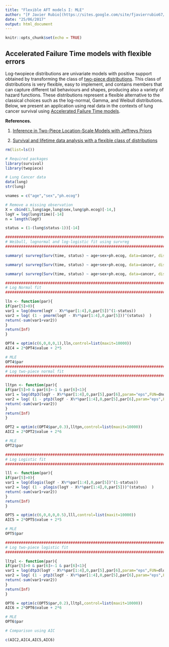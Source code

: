 ```yaml
---
title: "Flexible AFT models I: MLE"
author: "[F Javier Rubio](https://sites.google.com/site/fjavierrubio67/)"
date: "25/06/2017"
output: html_document
---
```


```r
knitr::opts_chunk$set(echo = TRUE)
```

## Accelerated Failure Time models with flexible errors

Log-twopiece distributions are univariate models with positive support obtained by transforming the class of [two-piece distributions](https://rpubs.com/FJRubio/twopiece). This class of distributions is very flexible, easy to implement, and contains members that can capture different tail behaviours and shapes, producing also a variety of hazard functions. These distributions represent a flexible alternative to the classical choices such as the log-normal, Gamma, and Weibull distributions. Below, we present an application using real data in the contexts of lung cancer survival using [Accelerated Failure Time models](https://en.wikipedia.org/wiki/Accelerated_failure_time_model).

**References.**

1. [Inference in Two-Piece Location-Scale Models with Jeffreys Priors](http://projecteuclid.org/euclid.ba/1393251764)

2. [Survival and lifetime data analysis with a flexible class of distributions](http://dx.doi.org/10.1080/02664763.2015.1120710)

```r
rm(list=ls())

# Required packages
library(survival)
library(twopiece)

# Lung Cancer data
data(lung)
str(lung)

vnames = c("age","sex","ph.ecog")

# Remove a missing observation
X = cbind(1,lung$age,lung$sex,lung$ph.ecog)[-14,]
logY = log(lung$time)[-14]
n = length(logY)

status = (1-(lung$status-1))[-14]

#######################################################################################################################################
# Weibull, lognormal and log-logistic fit using survreg
#######################################################################################################################################

summary( survreg(Surv(time, status) ~ age+sex+ph.ecog, data=cancer, dist="weibull") )

summary( survreg(Surv(time, status) ~ age+sex+ph.ecog, data=cancer, dist="lognormal") )

summary( survreg(Surv(time, status) ~ age+sex+ph.ecog, data=cancer, dist="loglogistic") )

#######################################################################################################################################
# Log Normal fit
#######################################################################################################################################

lln <- function(par){
if(par[5]>0){
var1 = log(dnorm(logY - X%*%par[1:4],0,par[5])^(1-status))
var2 = log( (1 - pnorm(logY - X%*%par[1:4],0,par[5]))^(status)  )
return(-sum(var1+var2))
}
return(Inf)
} 

OPT4 = optim(c(6,0,0,0,1),lln,control=list(maxit=10000))
AIC4 = 2*OPT4$value + 2*5

# MLE
OPT4$par
#######################################################################################################################################
# Log two-piece normal fit
#######################################################################################################################################

lltpn <- function(par){
if(par[5]>0 & par[6]>-1 & par[6]<1){
var1 = log(dtp3(logY - X%*%par[1:4],0,par[5],par[6],param="eps",FUN=dnorm)^(1-status) )
var2 = log( (1 - ptp3(logY - X%*%par[1:4],0,par[5],par[6],param="eps",FUN=pnorm,log.p=F) )^(status) )
return(-sum(var1+var2))
}
return(Inf)
} 

OPT2 = optim(c(OPT4$par,0.3),lltpn,control=list(maxit=10000))
AIC2 = 2*OPT2$value + 2*6

# MLE
OPT2$par

#######################################################################################################################################
# Log Logistic fit
#######################################################################################################################################

lll <- function(par){
if(par[5]>0){
var1 = log(dlogis(logY - X%*%par[1:4],0,par[5])^(1-status))
var2 = log( (1 - plogis(logY - X%*%par[1:4],0,par[5]))^(status)  )
return(-sum(var1+var2))
}
return(Inf)
} 

OPT5 = optim(c(6,0,0,0,0.5),lll,control=list(maxit=10000))
AIC5 = 2*OPT5$value + 2*5

# MLE
OPT5$par

#######################################################################################################################################
# Log two-piece logistic fit 
#######################################################################################################################################

lltpl <- function(par){
if(par[5]>0 & par[6]>-1 & par[6]<1){
var1 = log(dtp3(logY - X%*%par[1:4],0,par[5],par[6],param="eps",FUN=dlogis)^(1-status)) 
var2 = log( (1 - ptp3(logY - X%*%par[1:4],0,par[5],par[6],param="eps",FUN=plogis,log.p=F))^(status)  )
return(-sum(var1+var2))
}
return(Inf)
} 

OPT6 = optim(c(OPT5$par,0.2),lltpl,control=list(maxit=10000))
AIC6 = 2*OPT6$value + 2*6

# MLE
OPT6$par

# Comparison using AIC

c(AIC2,AIC4,AIC5,AIC6)
```
